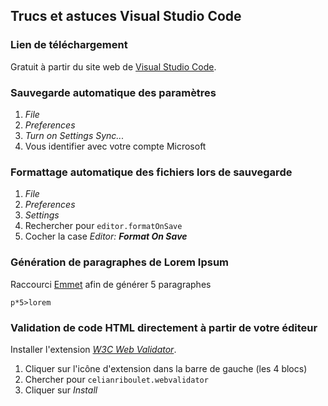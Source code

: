 ## Trucs et astuces Visual Studio Code

### Lien de téléchargement

Gratuit à partir du site web de <a href="https://code.visualstudio.com/">Visual Studio Code</a>.

### Sauvegarde automatique des paramètres

1. _File_
1. _Preferences_
1. _Turn on Settings Sync..._
1. Vous identifier avec votre compte Microsoft

### Formattage automatique des fichiers lors de sauvegarde

1. _File_
1. _Preferences_
1. _Settings_
1. Rechercher pour `editor.formatOnSave`
1. Cocher la case _Editor: **Format On Save**_

### Génération de paragraphes de Lorem Ipsum

Raccourci [Emmet](https://css-tricks.com/need-lorem-ipsum-inside-html/) afin de générer 5 paragraphes

```
p*5>lorem
```

### Validation de code HTML directement à partir de votre éditeur

Installer l'extension [_W3C Web Validator_](https://marketplace.visualstudio.com/items?itemName=CelianRiboulet.webvalidator).

1. Cliquer sur l'icône d'extension dans la barre de gauche (les 4 blocs)
2. Chercher pour `celianriboulet.webvalidator`
3. Cliquer sur _Install_

